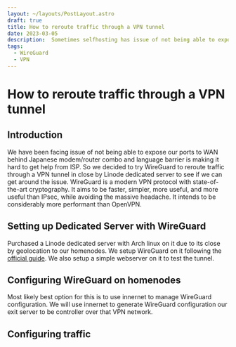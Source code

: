 ```yaml
---
layout: ~/layouts/PostLayout.astro
draft: true
title: How to reroute traffic through a VPN tunnel
date: 2023-03-05
description:  Sometimes selfhosting has issue of not being able to expose your ports to the internet behind modem or router. In this article we will learn how to reroute traffic for polkadot p2p port through a VPN tunnel using WireGuard.
tags:
  - WireGuard
  - VPN
---
```


# How to reroute traffic through a VPN tunnel

## Introduction
We have been facing issue of not being able to expose our ports to WAN behind Japanese modem/router combo and language barrier is making
it hard to get help from ISP. So we decided to try WireGuard to reroute traffic through a VPN tunnel in close by Linode dedicated server
to see if we can get around the issue. WireGuard is a modern VPN protocol with state-of-the-art cryptography. It aims to be faster, simpler,
more useful, and more useful than IPsec, while avoiding the massive headache. It intends to be considerably more performant than OpenVPN.

## Setting up Dedicated Server with WireGuard
Purchased a Linode dedicated server with Arch linux on it due to its close by geolocation to our homenodes. We setup WireGuard on it
following the [official guide](https://www.wireguard.com/install/). We also setup a simple webserver on it to test the tunnel.

## Configuring WireGuard on homenodes
Most likely best option for this is to use innernet to manage WireGuard configuration. We will use innernet to generate WireGuard configuration
our exit server to be controller over that VPN network. 

## Configuring traffic

